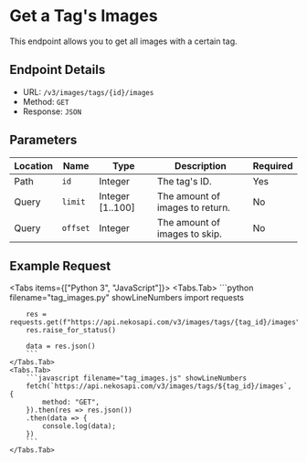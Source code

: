 
# Get a Tag's Images

This endpoint allows you to get all images with a certain tag.

## Endpoint Details

-   URL: `/v3/images/tags/{id}/images`
-   Method: `GET`
-   Response: `JSON`

## Parameters

| Location | Name     | Type             | Description                     | Required |
| -------- | -------- | ---------------- | ------------------------------- | -------- |
| Path     | `id`     | Integer          | The tag's ID.                   | Yes      |
| Query    | `limit`  | Integer [1..100] | The amount of images to return. | No       |
| Query    | `offset` | Integer          | The amount of images to skip.   | No       |

## Example Request

<Tabs items={["Python 3", "JavaScript"]}>
    <Tabs.Tab>
        ```python filename="tag_images.py" showLineNumbers
        import requests

        res = requests.get(f"https://api.nekosapi.com/v3/images/tags/{tag_id}/images")
        res.raise_for_status()

        data = res.json()
        ```
    </Tabs.Tab>
    <Tabs.Tab>
        ```javascript filename="tag_images.js" showLineNumbers
        fetch(`https://api.nekosapi.com/v3/images/tags/${tag_id}/images`, {
            method: "GET",
        }).then(res => res.json())
        .then(data => {
            console.log(data);
        })
        ```
    </Tabs.Tab>

</Tabs>
